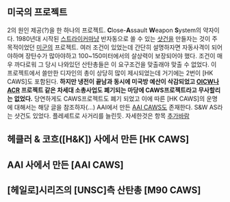 == 미국의 프로젝트 ==
2의 원인 제공(?)을 한 하나의 프로젝트. '''C'''lose-'''A'''ssault '''W'''eapon '''S'''ystem의 약자이다.
1980년대 시작된 [[스트라이커]]마냥 반자동으로 쏠 수 있는 [[샷건]]을 만들자는 것이 주 목적이었던 [[미군]]의 프로젝트. 여러 조건이 있었는데 간단히 설명하자면 자동사격이 되어야하며 장탄수가 많아야하고 100~150미터에서의 살상력이 보장되어야 했다. 조건이 매우 까다로워 그 당시 나와있던 산탄총들은 이 요구조건을 맞출래야 맞출 수 없었다. 이 프로젝트에서 쓸만한 디자인의 총이 상당히 많이 제시되었는데 거기에는 2번이 [HK CAWS]도 포함된다. 
'''하지만 냉전이 끝남과 동시에 미국방 예산이 삭감되었고 [[OICW]]나 [[ACR]] 프로젝트 같은 차세대 소총사업도 폐기되는 마당에 CAWS프로젝트라고 무사할리는 없었다.''' 당연하게도 CAWS프로젝트도 폐기 되었고 이에 따른 [HK CAWS]의 운명에 대해서는 해당 글을 참조하자(...) AAI에서 만든 [[AAI CAWS]]도 존재한다.
S&W AS라는 샷건도 있었다. 플레셰트로 사거리를 늘린듯. 자세한것은 항목 [[추가바람]]

== 헤클러 & 코흐([H&K]) 사에서 만든 [HK CAWS] ==

== AAI 사에서 만든 [AAI CAWS] ==

== [헤일로]시리즈의 [UNSC]측 산탄총 [M90 CAWS] ==
